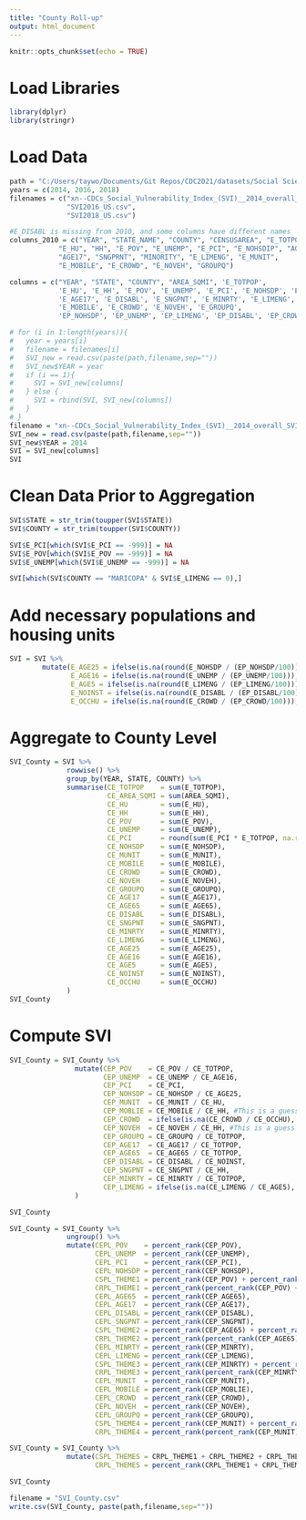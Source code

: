 ```yaml
---
title: "County Roll-up"
output: html_document
---
```


```r
knitr::opts_chunk$set(echo = TRUE)
```

# Load Libraries
```r
library(dplyr)
library(stringr)
```

# Load Data
```r
path = "C:/Users/taywo/Documents/Git Repos/CDC2021/datasets/Social Science/"
years = c(2014, 2016, 2018)
filenames = c("xn--CDCs_Social_Vulnerability_Index_(SVI)__2014_overall_SVI,_census_tract_level_-_Wake_County-7470duo.csv",
              "SVI2016_US.csv",
              "SVI2018_US.csv")

#E_DISABL is missing from 2010, and some columns have different names
columns_2010 = c("YEAR", "STATE_NAME", "COUNTY", "CENSUSAREA", "E_TOTPOP", 
            "E_HU", "HH", "E_POV", "E_UNEMP", "E_PCI", "E_NOHSDIP", "AGE65", 
            "AGE17", "SNGPRNT", "MINORITY", "E_LIMENG", "E_MUNIT", 
            "E_MOBILE", "E_CROWD", "E_NOVEH", "GROUPQ")

columns = c("YEAR", "STATE", "COUNTY", "AREA_SQMI", 'E_TOTPOP', 
            'E_HU', 'E_HH', 'E_POV', 'E_UNEMP', 'E_PCI', 'E_NOHSDP', 'E_AGE65', 
            'E_AGE17', 'E_DISABL', 'E_SNGPNT', 'E_MINRTY', 'E_LIMENG', 'E_MUNIT', 
            'E_MOBILE', 'E_CROWD', 'E_NOVEH', 'E_GROUPQ',
            'EP_NOHSDP', 'EP_UNEMP', 'EP_LIMENG', 'EP_DISABL', 'EP_CROWD', 'EP_NOVEH')

# for (i in 1:length(years)){
#   year = years[i]
#   filename = filenames[i]
#   SVI_new = read.csv(paste(path,filename,sep=""))
#   SVI_new$YEAR = year
#   if (i == 1){
#     SVI = SVI_new[columns]
#   } else {
#     SVI = rbind(SVI, SVI_new[columns])
#   }
# }
filename = "xn--CDCs_Social_Vulnerability_Index_(SVI)__2014_overall_SVI,_census_tract_level_-_Wake_County-7470duo.csv"
SVI_new = read.csv(paste(path,filename,sep=""))
SVI_new$YEAR = 2014
SVI = SVI_new[columns]
SVI
```

# Clean Data Prior to Aggregation
```r
SVI$STATE = str_trim(toupper(SVI$STATE))
SVI$COUNTY = str_trim(toupper(SVI$COUNTY))

SVI$E_PCI[which(SVI$E_PCI == -999)] = NA
SVI$E_POV[which(SVI$E_POV == -999)] = NA
SVI$E_UNEMP[which(SVI$E_UNEMP == -999)] = NA
```

```r
SVI[which(SVI$COUNTY == "MARICOPA" & SVI$E_LIMENG == 0),]
```


# Add necessary populations and housing units
```r
SVI = SVI %>%
        mutate(E_AGE25 = ifelse(is.na(round(E_NOHSDP / (EP_NOHSDP/100))), 0, round(E_NOHSDP / (EP_NOHSDP/100))), #Number of people 25+
               E_AGE16 = ifelse(is.na(round(E_UNEMP / (EP_UNEMP/100))), 0,  round(E_UNEMP / (EP_UNEMP/100))), #Number of people 16+
               E_AGE5 = ifelse(is.na(round(E_LIMENG / (EP_LIMENG/100))), 0, round(E_LIMENG / (EP_LIMENG/100))), #Number of people 5+
               E_NOINST = ifelse(is.na(round(E_DISABL / (EP_DISABL/100))), 0, round(E_DISABL / (EP_DISABL/100))), #Number of people not in an institution
               E_OCCHU = ifelse(is.na(round(E_CROWD / (EP_CROWD/100))), 0, round(E_CROWD / (EP_CROWD/100))))  #Number of occupied housing units
```


# Aggregate to County Level
```r
SVI_County = SVI %>%
              rowwise() %>% 
              group_by(YEAR, STATE, COUNTY) %>% 
              summarise(CE_TOTPOP    = sum(E_TOTPOP),
                        CE_AREA_SQMI = sum(AREA_SQMI),
                        CE_HU        = sum(E_HU),
                        CE_HH        = sum(E_HH),
                        CE_POV       = sum(E_POV),
                        CE_UNEMP     = sum(E_UNEMP),
                        CE_PCI       = round(sum(E_PCI * E_TOTPOP, na.rm = TRUE) / sum(E_TOTPOP, na.rm = TRUE)),
                        CE_NOHSDP    = sum(E_NOHSDP),
                        CE_MUNIT     = sum(E_MUNIT),
                        CE_MOBILE    = sum(E_MOBILE),
                        CE_CROWD     = sum(E_CROWD),
                        CE_NOVEH     = sum(E_NOVEH),
                        CE_GROUPQ    = sum(E_GROUPQ),
                        CE_AGE17     = sum(E_AGE17),
                        CE_AGE65     = sum(E_AGE65),
                        CE_DISABL    = sum(E_DISABL),
                        CE_SNGPNT    = sum(E_SNGPNT),
                        CE_MINRTY    = sum(E_MINRTY),
                        CE_LIMENG    = sum(E_LIMENG),
                        CE_AGE25     = sum(E_AGE25), 
                        CE_AGE16     = sum(E_AGE16),
                        CE_AGE5      = sum(E_AGE5),
                        CE_NOINST    = sum(E_NOINST),
                        CE_OCCHU     = sum(E_OCCHU)
              )
SVI_County
```
# Compute SVI
```r
SVI_County = SVI_County %>% 
                mutate(CEP_POV    = CE_POV / CE_TOTPOP,
                       CEP_UNEMP  = CE_UNEMP / CE_AGE16,
                       CEP_PCI    = CE_PCI,
                       CEP_NOHSDP = CE_NOHSDP / CE_AGE25,
                       CEP_MUNIT  = CE_MUNIT / CE_HU,
                       CEP_MOBLIE = CE_MOBILE / CE_HH, #This is a guess
                       CEP_CROWD  = ifelse(is.na(CE_CROWD / CE_OCCHU), 0, CE_CROWD / CE_OCCHU),
                       CEP_NOVEH  = CE_NOVEH / CE_HH, #This is a guess
                       CEP_GROUPQ = CE_GROUPQ / CE_TOTPOP,
                       CEP_AGE17  = CE_AGE17 / CE_TOTPOP,
                       CEP_AGE65  = CE_AGE65 / CE_TOTPOP,
                       CEP_DISABL = CE_DISABL / CE_NOINST,
                       CEP_SNGPNT = CE_SNGPNT / CE_HH,
                       CEP_MINRTY = CE_MINRTY / CE_TOTPOP,
                       CEP_LIMENG = ifelse(is.na(CE_LIMENG / CE_AGE5), 0, CE_LIMENG / CE_AGE5)
                )
```

```r
SVI_County
```

```r
SVI_County = SVI_County %>%
              ungroup() %>% 
              mutate(CEPL_POV    = percent_rank(CEP_POV),
                     CEPL_UNEMP  = percent_rank(CEP_UNEMP),
                     CEPL_PCI    = percent_rank(CEP_PCI),
                     CEPL_NOHSDP = percent_rank(CEP_NOHSDP),
                     CSPL_THEME1 = percent_rank(CEP_POV) + percent_rank(CEP_UNEMP) + percent_rank(CEP_PCI) + percent_rank(CEP_NOHSDP),
                     CRPL_THEME1 = percent_rank(percent_rank(CEP_POV) + percent_rank(CEP_UNEMP) + percent_rank(CEP_PCI) + percent_rank(CEP_NOHSDP)),
                     CEPL_AGE65  = percent_rank(CEP_AGE65),
                     CEPL_AGE17  = percent_rank(CEP_AGE17),
                     CEPL_DISABL = percent_rank(CEP_DISABL),
                     CEPL_SNGPNT = percent_rank(CEP_SNGPNT),
                     CSPL_THEME2 = percent_rank(CEP_AGE65) + percent_rank(CEP_AGE17) + percent_rank(CEP_DISABL) + percent_rank(CEP_SNGPNT),
                     CRPL_THEME2 = percent_rank(percent_rank(CEP_AGE65) + percent_rank(CEP_AGE17) + percent_rank(CEP_DISABL) + percent_rank(CEP_SNGPNT)),
                     CEPL_MINRTY = percent_rank(CEP_MINRTY),
                     CEPL_LIMENG = percent_rank(CEP_LIMENG),
                     CSPL_THEME3 = percent_rank(CEP_MINRTY) + percent_rank(CEP_LIMENG),
                     CRPL_THEME3 = percent_rank(percent_rank(CEP_MINRTY) + percent_rank(CEP_LIMENG)),
                     CEPL_MUNIT  = percent_rank(CEP_MUNIT),
                     CEPL_MOBILE = percent_rank(CEP_MOBLIE),
                     CEPL_CROWD  = percent_rank(CEP_CROWD),
                     CEPL_NOVEH  = percent_rank(CEP_NOVEH),
                     CEPL_GROUPQ = percent_rank(CEP_GROUPQ),
                     CSPL_THEME4 = percent_rank(CEP_MUNIT) + percent_rank(CEP_MOBLIE) + percent_rank(CEP_CROWD) + percent_rank(CEP_NOVEH) + percent_rank(CEP_GROUPQ),
                     CRPL_THEME4 = percent_rank(percent_rank(CEP_MUNIT) + percent_rank(CEP_MOBLIE) + percent_rank(CEP_CROWD) + percent_rank(CEP_NOVEH) + percent_rank(CEP_GROUPQ)))

SVI_County = SVI_County %>% 
              mutate(CSPL_THEMES = CRPL_THEME1 + CRPL_THEME2 + CRPL_THEME3 + CRPL_THEME4,
                     CRPL_THEMES = percent_rank(CRPL_THEME1 + CRPL_THEME2 + CRPL_THEME3 + CRPL_THEME4))

SVI_County
```



```r
filename = "SVI_County.csv"
write.csv(SVI_County, paste(path,filename,sep=""))
```

